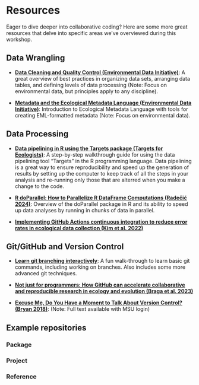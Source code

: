 # Resources {#resources}

Eager to dive deeper into collaborative coding? Here are some more great resources that delve into specific areas we've overviewed during this workshop. 

## Data Wrangling 

* **[Data Cleaning and Quality Control (Environmental Data Initiative)](https://edirepository.org/resources/cleaning-data-and-quality-control)**: A great overview of best practices in organizing data sets, arranging data tables, and defining levels of data processing (Note: Focus on environmental data, but principles apply to any discipline).  

* **[Metadata and the Ecological Metadata Language (Environmental Data Initiative)](https://edirepository.org/resources/creating-metadata-for-publication)**: Introduction to Ecological Metadata Language with tools for creating EML-formatted metadata (Note: Focus on environmental data).   

## Data Processing 

* **[Data pipelining in R using the Targets package (Targets for Ecologists)](https://targets-ecology.netlify.app/)**: A step-by-step walkthrough guide for using the data pipelining tool "Targets" in the R programming language. Data pipelining is a great way to ensure reproducibility and speed up the generation of results by setting up the computer to keep track of all the steps in your analysis and re-running only those that are alterred when you make a change to the code. 

* **[R doParallel: How to Parallelize R DataFrame Computations (Radečić 2024)](https://www.r-bloggers.com/2024/03/r-doparallel-how-to-parallelize-r-dataframe-computations/?utm_source=phpList&utm_medium=email&utm_campaign=R-bloggers-weekly&utm_content=HTML)**: Overview of the doParallel package in R and its ability to speed up data analyses by running in chunks of data in parallel.  

* **[Implementing GitHub Actions continuous integration to reduce error rates in ecological data collection (Kim et al. 2022)](https://besjournals.onlinelibrary.wiley.com/doi/10.1111/2041-210X.13982)**

## Git/GitHub and Version Control 

* **[Learn git branching interactively](https://learngitbranching.js.org/)**: A fun walk-through to learn basic git commands, including working on branches. Also includes some more advanced git techniques.  

* **[Not just for programmers: How GitHub can accelerate collaborative and reproducible research in ecology and evolution (Braga et al. 2023)](https://besjournals.onlinelibrary.wiley.com/doi/10.1111/2041-210X.14108)**

* **[Excuse Me, Do You Have a Moment to Talk About Version Control? (Bryan 2018)](https://www.tandfonline.com/doi/full/10.1080/00031305.2017.1399928)**: (Note: Full text available with MSU login)

## Example repositories 

### Package 

### Project

### Reference

